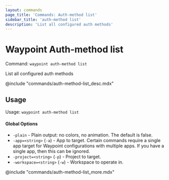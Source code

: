 ```yaml
---
layout: commands
page_title: 'Commands: Auth-method list'
sidebar_title: 'auth-method list'
description: 'List all configured auth methods'
---
```


# Waypoint Auth-method list

Command: `waypoint auth-method list`

List all configured auth methods

@include "commands/auth-method-list_desc.mdx"

## Usage

Usage: `waypoint auth-method list`

#### Global Options

- `-plain` - Plain output: no colors, no animation. The default is false.
- `-app=<string>` (`-a`) - App to target. Certain commands require a single app target for Waypoint configurations with multiple apps. If you have a single app, then this can be ignored.
- `-project=<string>` (`-p`) - Project to target.
- `-workspace=<string>` (`-w`) - Workspace to operate in.

@include "commands/auth-method-list_more.mdx"
